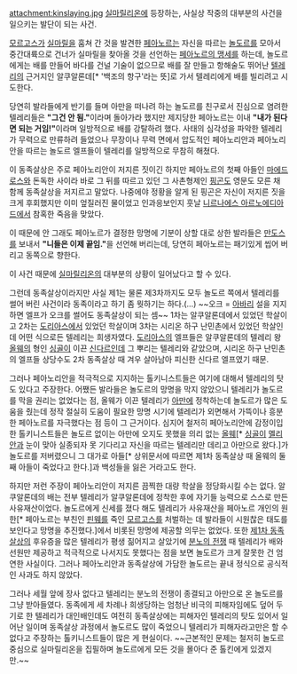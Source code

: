 
attachment:kinslaying.jpg
[[실마릴리온]]에 등장하는, 사실상 작중의 대부분의 사건을 일으키는 발단이 되는 사건.

[[모르고스]]가 [[실마릴]]을 훔쳐 간 것을 발견한 [[페아노르]]는 자신을 따르는 [[놀도르]]를 모아서 중간대륙으로 건너가 실마릴을 찾아올 것을 선언하는 [[페아노르의 맹세]]를 하는데, 놀도르에게는 배를 만들어 바다를 건널 기술이 없으므로 배를 잘 만들고 항해술도 뛰어난 [[텔레리]]의 근거지인 알쿠알론데[* '백조의 항구'라는 뜻]로 가서 텔레리에게 배를 빌리려고 시도한다.

당연히 발라들에게 반기를 들며 아만을 떠나려 하는 놀도르를 친구로서 진심으로 염려한 텔레리들은 '''"그건 안 됨."'''이라며 돌아가라 했지만 제지당한 페아노르는 이내 '''"내가 된다면 되는 거임!"'''이라며 일방적으로 배를 강탈하려 했다. 사태의 심각성을 파악한 텔레리가 무력으로 만류하려 들었으나 무장이나 무력 면에서 압도적인 페아노리안과 페아노리안을 따르는 놀도르 엘프들이 텔레리를 일방적으로 무참히 해쳤다. 

이 동족살상은 주로 페아노리안이 저지른 짓이긴 하지만 페아노르의 첫째 아들인 [[마에드로스]]와 돈독한 사이라 바로 그 뒤를 따르고 있던 그 사촌형제인 [[핑곤]]도 영문도 모른 채 함께 동족살상을 저지르고 말았다. 나중에야 정황을 알게 된 핑곤은 자신이 저지른 짓을 크게 후회했지만 이미 엎질러진 물이었고 인과응보인지 훗날 [[니르나에스 아르노에디아드]]에서 참혹한 죽음을 맞았다.

이 때문에 안 그래도 페아노르가 결정한 망명에 기분이 상할 대로 상한 발라들은 [[만도스]]를 보내서 '''"니들은 이제 끝임."'''을 선언해 버리는데, 당연히 페아노르는 패기있게 씹어 버리고 동쪽으로 향한다.

이 사건 때문에 [[실마릴리온]]의 대부분의 상황이 일어났다고 할 수 있다.

그런데 동족살상이라지만 사실 제1는 물론 제3차까지도 모두 놀도르 쪽에서 텔레리를 썰어 버린 사건이라 동족이라고 하기 좀 뭣하기는 하다.(...) ~~오크 = [[아바리]] 설을 지지하면 엘프가 오크를 썰어도 동족살상이 되는 셈~~ 1차는 알쿠알론데에서 있었던 학살이고 2차는 [[도리아스]]에서 있었던 학살이며 3차는 시리온 하구 난민촌에서 있었던 학살인데 어떤 식으로든 텔레리는 희생자였다. [[도리아스]]의 엘프들은 알쿠알론데의 텔레리 왕 [[올웨]]의 형인 [[싱골]]이 이끈 [[신다르]]인데 그 뿌리는 텔레리와 같았으며, 시리온 하구 난민촌의 엘프들 상당수도 2차 동족살상 때 겨우 살아남아 피신한 신다르 엘프였기 때문.

그러나 페아노리안을 적극적으로 지지하는 톨키니스트들은 여기에 대해서 텔레리의 탓도 있다고 주장한다. 어쨌든 발라들은 놀도르의 망명을 막지 않았으니 텔레리가 놀도르를 막을 권리는 없었다는 점, 올웨가 이끈 텔레리가 [[아만]]에 정착하는데 놀도르가 많은 도움을 줬는데 정작 절실히 도움이 필요한 망명 시기에 텔레리가 외면해서 가뜩이나 흥분한 페아노르를 자극했다는 점 등이 그 근거이다. 심지어 철저히 페아노리안에 감정이입한 톨키니스트들은 놀도르 없이는 아만에 오지도 못했을 의리 없는 [[올웨]][* [[싱골]]이 [[멜리안]]과 눈이 맞아 실종되자 못 기다리고 자신을 따르는 텔레리만 데리고 아만으로 왔다.]가 놀도르를 저버렸으니 그 대가로 아들[* 상위문서에 따르면 제1차 동족살상 때 올웨의 둘째 아들이 죽었다고 한다.]과 백성들을 잃은 거라고도 한다. 

하지만 저런 주장이 페아노리안이 저지른 끔찍한 대량 학살을 정당화시킬 수는 없다. 알쿠알론데의 배는 전부 텔레리가 알쿠알론데에 정착한 후에 자기들 능력으로 스스로 만든 사유재산이었다. 놀도르에게 신세를 졌다 해도 텔레리가 사유재산을 페아노르 개인의 원한[* 페아노르는 부친인 [[핀웨]]를 죽인 [[모르고스]]를 처벌하는 데 발라들이 시원찮은 태도를 보인다고 망명을 추진했다.]에서 비롯된 망명에 제공할 의무는 없었다. 또한 [[제1차 동족살상]]의 후유증을 많은 텔레리가 평생 짊어지고 살았기에 [[분노의 전쟁]] 때 텔레리가 배와 선원만 제공하고 적극적으로 나서지도 못했다는 점을 보면 놀도르가 크게 잘못한 건 엄연한 사실이다. 그러나 페아노리안과 동족살상에 가담한 놀도르는 끝내 정식으로 공식적인 사과도 하지 않았다. 

그러나 세월 앞에 장사 없다고 텔레리는 분노의 전쟁이 종결되고 아만으로 온 놀도르를 그냥 받아들였다. 동족에게 세 차례나 희생당하는 엄청난 비극의 피해자임에도 덮어 두기로 한 텔레리가 대인배인데도 여전히 동족살상에는 피해자인 텔레리의 탓도 있어서 일어난 일이며 동족살상 과정에서 놀도르도 많이 죽었으니 텔레리가 피해자라고만은 할 수 없다고 주장하는 톨키니스트들이 많은 게 현실이다. ~~근본적인 문제는 철저히 놀도르 중심으로 실마릴리온을 집필하며 놀도르에게 모든 것을 몰아다 준 톨킨에게 있겠지만.~~
